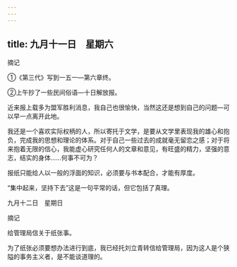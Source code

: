```yaml
---
---
---
```

title: 九月十一日　星期六
---




摘记

①《第三代》写到一五一―第六章终。

②上午抄了一些民间俗语―十日解放报。

近来报上载多为盟军胜利消息，我自己也很愉快，当然这还是想到自己的问题―可以早一点离开此地。

我还是一个喜欢实际权柄的人，所以寄托于文学，是要从文学里表现我的雄心和抱负，完成我的思想和理论的体系。对于自己一些过去的成就毫无留恋之感；对于将来抱着无限的信心，我能虚心研究任何人的文章和意见，有旺盛的精力，坚强的意志，结实的身体……何事不可为？

报纸只能给人以一般的浮面的知识，必须要与书本配合，才能有厚度。

“集中起来，坚持下去”这是一句平常的话，但它包括了真理。





九月十二日　星期日


摘记

给管理局信关于纸张事。

为了纸张必须要想办法进行到底，我已经托刘立青转信给管理局，因为这人是个狭隘的事务主义者，是不能谈道理的。